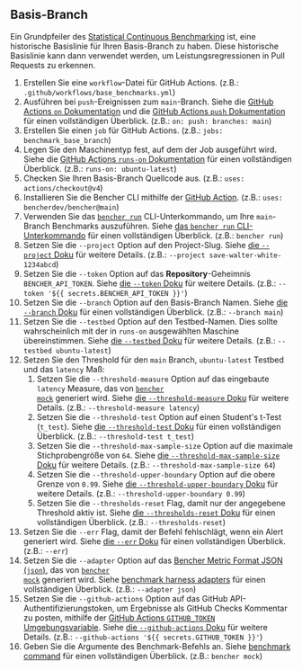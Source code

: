 
## Basis-Branch

Ein Grundpfeiler des [Statistical Continuous Benchmarking][statistical continuous benchmarking]
ist, eine historische Basislinie für Ihren Basis-Branch zu haben.
Diese historische Basislinie kann dann verwendet werden, um Leistungsregressionen in Pull Requests zu erkennen.

<BaseBranchCode />

1. Erstellen Sie eine `workflow`-Datei für GitHub Actions.
   (z.B.: `.github/workflows/base_benchmarks.yml`)
2. Ausführen bei `push`-Ereignissen zum `main`-Branch.
   Siehe die [GitHub Actions `on` Dokumentation][github actions on]
   und die [GitHub Actions `push` Dokumentation][github actions push] für einen vollständigen Überblick.
   (z.B.: `on: push: branches: main`)
3. Erstellen Sie einen `job` für GitHub Actions.
   (z.B.: `jobs: benchmark_base_branch`)
4. Legen Sie den Maschinentyp fest, auf dem der Job ausgeführt wird.
   Siehe die [GitHub Actions `runs-on` Dokumentation][github actions runs-on]
   für einen vollständigen Überblick.
   (z.B.: `runs-on: ubuntu-latest`)
5. Checken Sie Ihren Basis-Branch Quellcode aus.
   (z.B.: `uses: actions/checkout@v4`)
6. Installieren Sie die Bencher CLI mithilfe der [GitHub Action][bencher cli github action].
   (z.B.: `uses: bencherdev/bencher@main`)
7. Verwenden Sie das <code><a href="/de/docs/explanation/bencher-run/">bencher run</a></code> CLI-Unterkommando,
   um Ihre `main`-Branch Benchmarks auszuführen.
   Siehe [das `bencher run` CLI-Unterkommando][bencher run] für einen vollständigen Überblick.
   (z.B.: `bencher run`)
8. Setzen Sie die `--project` Option auf den Project-Slug.
   Siehe [die `--project` Doku][project option] für weitere Details.
   (z.B.: `--project save-walter-white-1234abcd`)
9. Setzen Sie die `--token` Option auf das **Repository**-Geheimnis `BENCHER_API_TOKEN`.
   Siehe [die `--token` Doku][token option] für weitere Details.
   (z.B.: `--token '${{ secrets.BENCHER_API_TOKEN }}'`)
10. Setzen Sie die `--branch` Option auf den Basis-Branch Namen.
    Siehe [die `--branch` Doku][branch option] für einen vollständigen Überblick.
    (z.B.: `--branch main`)
11. Setzen Sie die `--testbed` Option auf den Testbed-Namen.
    Dies sollte wahrscheinlich mit der in `runs-on` ausgewählten Maschine übereinstimmen.
    Siehe [die `--testbed` Doku][testbed option] für weitere Details.
    (z.B.: `--testbed ubuntu-latest`)
12. Setzen Sie den Threshold für den `main` Branch, `ubuntu-latest` Testbed und das `latency` Maß:
    1. Setzen Sie die `--threshold-measure` Option auf das eingebaute `latency` Measure, das von <code><a href="/de/docs/reference/bencher-metric-format/#bencher-mock">bencher mock</a></code> generiert wird.
    Siehe [die `--threshold-measure` Doku][threshold measure option] für weitere Details.
    (z.B.: `--threshold-measure latency`)
    2. Setzen Sie die `--threshold-test` Option auf einen Student's t-Test (`t_test`).
    Siehe [die `--threshold-test` Doku][threshold test option] für einen vollständigen Überblick.
    (z.B.: `--threshold-test t_test`)
    3. Setzen Sie die `--threshold-max-sample-size` Option auf die maximale Stichprobengröße von `64`.
    Siehe [die `--threshold-max-sample-size` Doku][threshold max sample size] für weitere Details.
    (z.B.: `--threshold-max-sample-size 64`)
    4. Setzen Sie die `--threshold-upper-boundary` Option auf die obere Grenze von `0.99`.
    Siehe [die `--threshold-upper-boundary` Doku][threshold upper boundary] für weitere Details.
    (z.B.: `--threshold-upper-boundary 0.99`)
    5. Setzen Sie die `--thresholds-reset` Flag, damit nur der angegebene Threshold aktiv ist.
    Siehe [die `--thresholds-reset` Doku][thresholds reset] für einen vollständigen Überblick.
    (z.B.: `--thresholds-reset`)
13. Setzen Sie die `--err` Flag, damit der Befehl fehlschlägt, wenn ein Alert generiert wird.
    Siehe [die `--err` Doku][alert err] für einen vollständigen Überblick.
    (z.B.: `--err`)
14. Setzen Sie die `--adapter` Option auf das [Bencher Metric Format JSON (`json`)][bmf], das von <code><a href="/de/docs/reference/bencher-metric-format/#bencher-mock">bencher mock</a></code> generiert wird.
    Siehe [benchmark harness adapters][adapter json] für einen vollständigen Überblick.
    (z.B.: `--adapter json`)
15. Setzen Sie die `--github-actions` Option auf das GitHub API-Authentifizierungstoken, um Ergebnisse als GitHub Checks Kommentar zu posten, mithilfe
    der [GitHub Actions `GITHUB_TOKEN` Umgebungsvariable][github token].
    Siehe [die `--github-actions` Doku][github actions option] für weitere Details.
    (z.B.: `--github-actions '${{ secrets.GITHUB_TOKEN }}'`)
16. Geben Sie die Argumente des Benchmark-Befehls an.
    Siehe [benchmark command][command argument] für einen vollständigen Überblick.
    (z.B.: `bencher mock`)

[github actions on]: https://docs.github.com/en/actions/using-workflows/workflow-syntax-for-github-actions#on
[github actions push]: https://docs.github.com/en/webhooks/webhook-events-and-payloads#push
[github actions runs-on]: https://docs.github.com/en/actions/using-workflows/workflow-syntax-for-github-actions#jobsjob_idruns-on
[bencher cli github action]: https://github.com/marketplace/actions/bencher-cli
[github token]: https://docs.github.com/en/actions/security-guides/automatic-token-authentication

[statistical continuous benchmarking]: /de/docs/how-to/track-benchmarks/#statistical-continuous-benchmarking
[bencher run]: /de/docs/explanation/bencher-run/
[project option]: /de/docs/explanation/bencher-run/#--project-project
[token option]: /de/docs/explanation/bencher-run/#--token-token
[branch option]: /de/docs/explanation/branch-selection/#--branch-branch
[testbed option]: /de/docs/explanation/bencher-run/#--testbed-testbed
[threshold measure option]: /de/docs/explanation/thresholds/#--threshold-measure-measure
[threshold test option]: /de/docs/explanation/thresholds/#--threshold-test-test
[threshold max sample size]: /de/docs/explanation/thresholds/#--threshold-max-sample-size-size
[threshold upper boundary]: /de/docs/explanation/thresholds/#--threshold-upper-boundary-boundary
[thresholds reset]: /de/docs/explanation/thresholds/#--thresholds-reset
[alert err]: /de/docs/explanation/thresholds/#--err
[bmf]: /de/docs/reference/bencher-metric-format/
[adapter json]: /de/docs/explanation/adapters/#-json
[github actions option]: /de/docs/explanation/bencher-run/#--github-actions-github_token
[command argument]: /de/docs/explanation/bencher-run/#benchmark-command